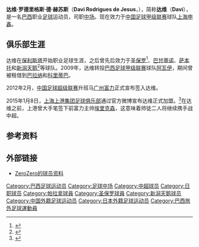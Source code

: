 {{noteta|G1=足球}}
{{infobox Football biography
| playername = 达维<br>Davi
| image = [[File:Davi_Rodrigues_de_Jesus.jpg|250px]]		
| fullname = Davi Rodrigues de Jesus
| height = {{height|m=1.75}}
| dateofbirth = {{Birth date and age|1984|4|6}}
| cityofbirth = [[南里奥格兰德州|南里奥格兰德州]][[格拉瓦塔伊|格拉瓦塔伊]]
| countryofbirth = [[巴西|巴西]]
| currentclub = [[上海申鑫|上海申鑫]]
| clubnumber = 
| position = [[中场|中场]]
| youthyears1 =   1997-2002
| youthclubs1 =   [[保利斯塔足球俱乐部|保利斯塔]]
| years1 = 2003–2005 
| years2 = 2005–2006 
| years3 = 2006 
| years4 = 2007 
| years5 = 2007 
| years6 = 2008 
| years7 = 2009–2011
| years8 = 2009 
| years9 = 2011
| years10 = 2012
| years11 = 2012–2014
| years12 = 2015
| years13 = 2016–
| clubs1 =  [[保利斯塔足球俱乐部|保利斯塔]] 
| clubs2 =  [[圣保罗足球俱乐部|圣保罗]] 
| clubs3 =  [[巴甘蒂诺竞技俱乐部|巴甘蒂诺]] 
| clubs4 =  [[萨本托体育俱乐部|萨本托]] 
| clubs5 =  [[巴甘蒂诺竞技俱乐部|巴甘蒂诺]] 
| clubs6 =  [[新潟天鹅|新潟天鹅]] 
| clubs7 =  [[阿瓦伊足球俱乐部|阿瓦伊]] 
| clubs8 = → [[帕拉拿|巴拉纳]]（租借）  
| clubs9 = → [[科里蒂巴足球俱乐部|科里蒂巴]]（租借）
| clubs10 = [[科里蒂巴足球俱乐部|科里蒂巴]]
| clubs11 = [[广州富力足球俱乐部|广州富力]]
| clubs12 = [[上海上港集团足球俱乐部|上海上港]]
| clubs13 = [[上海申鑫足球俱乐部|上海申鑫]]
| caps1 = 12    
| caps2 = 4  
| caps3 = 11  
| caps4 = 9  
| caps5 = 12  
| caps6 = 10    
| caps7 = 23
| caps8 = 32    
| caps9 = 16 
| caps10 = 19
| caps11 = 79
| caps12 = 24
| caps13 = 14
| goals1 = 1 
| goals2 = 0   
| goals3 = 0 
| goals4 = 0
| goals5 = 0 
| goals6 = 0  
| goals7 = 5
| goals8 = 8
| goals9 = 3
| goals10 = 4
| goals11 = 24
| goals12 = 7
| goals13 = 7
| nationalyears1 =
| nationalteam1  =
| nationalcaps1  =
| nationalgoals1 =
| pcupdate = 2016年10月22日
}}
'''达维·罗德里格斯·德·赫苏斯'''（'''Davi Rodrigues de Jesus'''，{{bd|1984年|4月6日|||Davi Rodrigues de Jesus}}），简称'''达维'''（'''Davi'''），是一名[[巴西|巴西]]职业[[足球|足球]]运动员，司职[[中场|中场]]。现在效力于[[中国足球甲级联赛|中国足球甲级联赛]]球队[[上海申鑫足球俱乐部|上海申鑫]]。

==俱乐部生涯==
达维在[[保利斯塔足球俱乐部|保利斯塔]]开始职业足球生涯，之后曾先后效力于[[圣保罗足球俱乐部|圣保罗]]<ref>{{cite web|publisher=Globo Esporte|title=Futpédia: Davi (David Rodrigues de Jesus)|url=http://futpedia.globo.com/jogadores/davi6|accessdate=2009-04-29|deadurl=yes|archiveurl=https://web.archive.org/web/20090308083908/http://futpedia.globo.com/jogadores/davi6|archivedate=2009-03-08}}</ref>、[[巴甘蒂诺竞技俱乐部|巴甘蒂诺]]、[[萨本托体育俱乐部|萨本托]]和[[新潟天鹅|新潟天鹅]]<ref>{{cite web|publisher=[[Guardian.co.uk|Guardian.co.uk]]|title=Stats Centre: Davi Facts|url=http://guardian.touch-line.com/StatsCentre.asp?CTID=57&CPID=120&TEID=1403&PLID=207911&pStr=Player|accessdate=2009-04-29|deadurl=yes|archiveurl=https://web.archive.org/web/20120506051831/http://guardian.touch-line.com/StatsCentre.asp?CTID=57&CPID=120&TEID=1403&PLID=207911&pStr=Player|archivedate=2012-05-06}}</ref>等球队。2009年，达维转投[[巴西足球甲级联赛|巴西足球甲级联赛]]球队[[阿瓦伊足球俱乐部|阿瓦伊]]，期间曾被租借到[[帕拉拿|巴拉纳]]和[[科里蒂巴足球俱乐部|科里蒂巴]]。

2012年2月，[[中国足球超级联赛|中国足球超级联赛]]升班马[[广州富力足球俱乐部|广州富力]]正式宣布签入达维。

2015年1月8日，[[上海上港集团足球俱乐部|上海上港集团足球俱乐部]]通过官方微博宣布达维正式加盟。<ref>{{Cite |url =http://sports.sina.com.cn/j/2015-01-08/11397474232.shtml |title =上港官方宣布签强力外援 富力核心达维加盟 |date =2015年1月8日 |publisher =新浪体育 |accessdate =2015-01-08 }}</ref>在达维之前，上港曾大手笔签下前富力主帅[[斯文·約蘭·艾歷臣|埃里克森]]，这意味着师徒二人将继续携手战中超。

==参考资料==
{{reflist}}

==外部链接==
* [http://www.zerozerofootball.com/player/davi/2008_2009/profile/138/default/91245 ZeroZero的球员资料]{{dead link|date=2018年4月 |bot=InternetArchiveBot |fix-attempted=yes }}

{{2012年中超分类名单广州富力}}
{{2013年中超分类名单广州富力}}
{{2014年中超分类名单广州富力}}
{{2015年中超分类名单上海上港}}
{{2016年中甲分类名单上海申鑫}}
{{2017年中甲分类名单内蒙古}}
{{2014年中国足球超级联赛最佳阵容}}

{{DEFAULTSORT:Davi Rodrigues de Jesus}}
[[Category:巴西足球运动员|Category:巴西足球运动员]]
[[Category:足球中场|Category:足球中场]]
[[Category:中超球员|Category:中超球员]]
[[Category:日职球员|Category:日职球员]]
[[Category:帕拉拿球員|Category:帕拉拿球員]]
[[Category:圣保罗球員|Category:圣保罗球員]]
[[Category:新潟天鹅球员|Category:新潟天鹅球员]]
[[Category:中国外籍足球运动员|Category:中国外籍足球运动员]]
[[Category:日本外籍足球运动员|Category:日本外籍足球运动员]]
[[Category:巴西旅外足球運動員|Category:巴西旅外足球運動員]]